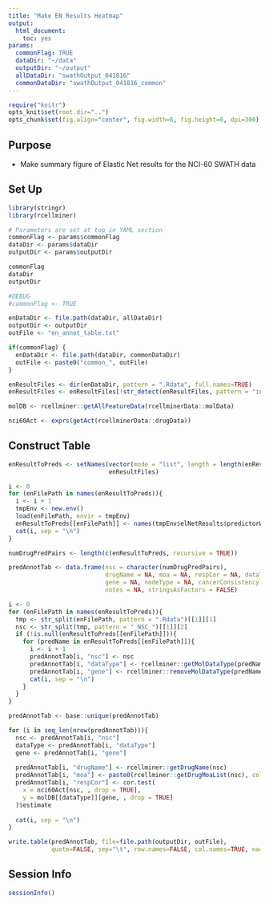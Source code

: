 ```yaml
---
title: "Make EN Results Heatmap"
output:
  html_document:
    toc: yes
params:
  commonFlag: TRUE
  dataDir: "~/data"
  outputDir: "~/output"  
  allDataDir: "swathOutput_041816"
  commonDataDir: "swathOutput_041816_common"  
---
```


```r
require("knitr")
opts_knit$set(root.dir="..")
opts_chunk$set(fig.align="center", fig.width=6, fig.height=6, dpi=300)
```

## Purpose
* Make summary figure of Elastic Net results for the NCI-60 SWATH data

## Set Up
```r
library(stringr)
library(rcellminer)

# Parameters are set at top in YAML section
commonFlag <- params$commonFlag
dataDir <- params$dataDir
outputDir <- params$outputDir

commonFlag
dataDir
outputDir

#DEBUG 
#commonFlag <- TRUE

enDataDir <- file.path(dataDir, allDataDir)
outputDir <- outputDir
outFile <- "en_annot_table.txt"

if(commonFlag) {
  enDataDir <- file.path(dataDir, commonDataDir)
  outFile <- paste0("common_", outFile)  
}

enResultFiles <- dir(enDataDir, pattern = ".Rdata", full.names=TRUE)
enResultFiles <- enResultFiles[!str_detect(enResultFiles, pattern = "invalid")]

molDB <- rcellminer::getAllFeatureData(rcellminerData::molData)

nci60Act <- exprs(getAct(rcellminerData::drugData))
```

## Construct Table
```r
enResultToPreds <- setNames(vector(mode = "list", length = length(enResultFiles)),
                            enResultFiles)

i <- 0
for (enFilePath in names(enResultToPreds)){
  i <- i + 1
  tmpEnv <- new.env()
  load(enFilePath, envir = tmpEnv)
  enResultToPreds[[enFilePath]] <- names(tmpEnv$elNetResults$predictorWts)
  cat(i, sep = "\n")
}

numDrugPredPairs <- length(c(enResultToPreds, recursive = TRUE))

predAnnotTab <- data.frame(nsc = character(numDrugPredPairs),
                           drugName = NA, moa = NA, respCor = NA, dataType = NA, 
                           gene = NA, nodeType = NA, cancerConsistency = NA, pmid = NA,
                           notes = NA, stringsAsFactors = FALSE)

i <- 0
for (enFilePath in names(enResultToPreds)){
  tmp <- str_split(enFilePath, pattern = ".Rdata")[[1]][1]
  nsc <- str_split(tmp, pattern = "_NSC_")[[1]][2]
  if (!is.null(enResultToPreds[[enFilePath]])){
    for (predName in enResultToPreds[[enFilePath]]){
      i <- i + 1
      predAnnotTab[i, "nsc"] <- nsc
      predAnnotTab[i, "dataType"] <- rcellminer::getMolDataType(predName)
      predAnnotTab[i, "gene"] <- rcellminer::removeMolDataType(predName)
      cat(i, sep = "\n")
    }
  }
}

predAnnotTab <- base::unique(predAnnotTab)

for (i in seq_len(nrow(predAnnotTab))){
  nsc <- predAnnotTab[i, "nsc"]
  dataType <- predAnnotTab[i, "dataType"]
  gene <- predAnnotTab[i, "gene"]
  
  predAnnotTab[i, "drugName"] <- rcellminer::getDrugName(nsc)
  predAnnotTab[i, "moa"] <- paste0(rcellminer::getDrugMoaList(nsc), collapse = "|")
  predAnnotTab[i, "respCor"] <- cor.test(
    x = nci60Act[nsc, , drop = TRUE],
    y = molDB[[dataType]][gene, , drop = TRUE]
  )$estimate
  
  cat(i, sep = "\n")
}

write.table(predAnnotTab, file=file.path(outputDir, outFile), 
            quote=FALSE, sep="\t", row.names=FALSE, col.names=TRUE, na="")
```

## Session Info

```r
sessionInfo()
```

